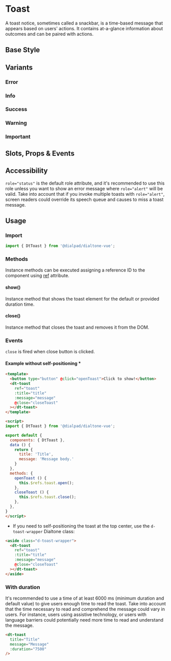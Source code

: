 
# Toast

<Subtitle>
  A toast notice, sometimes called a snackbar, is a time-based message that appears based on users' actions.
  It contains at-a-glance information about outcomes and can be paired with actions.
</Subtitle>

## Base Style

<Canvas>
  <Story id="components-toast--default" />
</Canvas>

## Variants

### Error

<Canvas>
  <Story id="components-toast--error" />
</Canvas>

### Info

<Canvas>
  <Story id="components-toast--info" />
</Canvas>

### Success

<Canvas>
  <Story id="components-toast--success" />
</Canvas>

### Warning

<Canvas>
  <Story id="components-toast--warning" />
</Canvas>

### Important

<Canvas>
  <Story id="components-toast--important" />
</Canvas>

## Slots, Props & Events

<ArgsTable story={PRIMARY_STORY} />

## Accessibility

`role="status"` is the default role attribute, and it's recommended to use this role unless you want to show an
error message where `role="alert"` will be valid. Take into account that if you invoke multiple toasts
with `role="alert"`, screen readers could override its speech queue and causes to miss a toast message.

## Usage

### Import

```jsx
import { DtToast } from '@dialpad/dialtone-vue';
```

### Methods

Instance methods can be executed assigning a reference ID to the component using
[ref](https://v3.vuejs.org/guide/component-template-refs.html) attribute.

#### show()

Instance method that shows the toast element for the default or provided duration time.

#### close()

Instance method that closes the toast and removes it from the DOM.

### Events

`close` is fired when close button is clicked.

#### Example without self-positioning *

```html
<template>
  <button type="button" @click="openToast">Click to show!</button>
  <dt-toast
    ref="toast"
    :title="title"
    :message="message"
    @close="closeToast"
  ></dt-toast>
</template>

<script>
import { DtToast } from '@dialpad/dialtone-vue';

export default {
  components: { DtToast },
  data () {
    return {
      title: 'Title',
      message: 'Message body.'
    }
  },
  methods: {
    openToast () {
      this.$refs.toast.open();
    },
    closeToast () {
      this.$refs.toast.close();
    },
  },
}
</script>
```

* If you need to self-positioning the toast at the top center, use the `d-toast-wrapper` Dialtone class:

```html
<aside class="d-toast-wrapper">
  <dt-toast
    ref="toast"
    :title="title"
    :message="message"
    @close="closeToast"
  ></dt-toast>
</aside>
```

### With duration

It's recommended to use a time of at least 6000 ms (minimum duration and default value) to give users enough time
to read the toast. Take into account that the time necessary to read and comprehend the message could vary in users.
For instance, users using assistive technology, or users with language barriers could potentially need more time to
read and understand the message.

```html
<dt-toast
  title="Title"
  message="Message"
  :duration="7500"
/>
```
